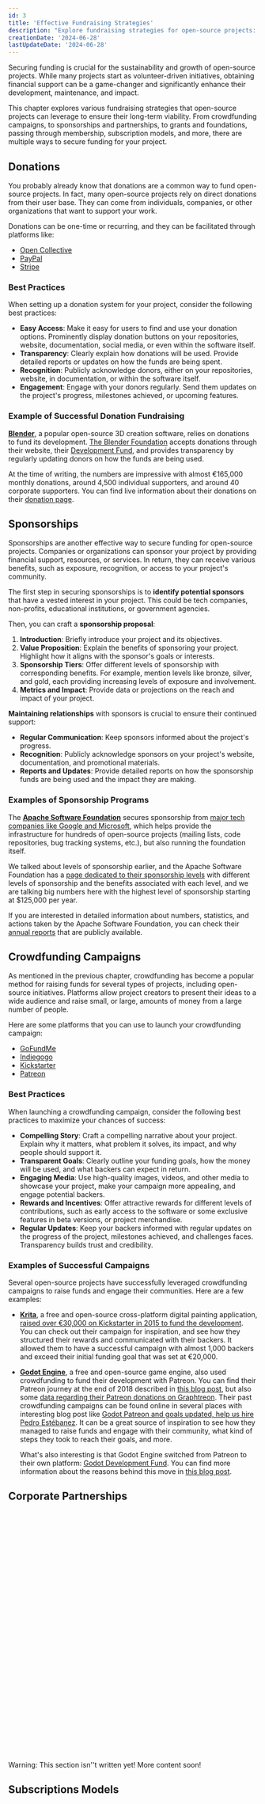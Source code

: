 ```yaml
---
id: 3
title: 'Effective Fundraising Strategies'
description: "Explore fundraising strategies for open-source projects: donations, crowdfunding, sponsorships, grants, memberships, and more."
creationDate: '2024-06-28'
lastUpdateDate: '2024-06-28'
---
```

<p class="lead">Securing funding is crucial for the sustainability and growth of open-source projects. While many projects start as volunteer-driven initiatives, obtaining financial support can be a game-changer and significantly enhance their development, maintenance, and impact.</p>

This chapter explores various fundraising strategies that open-source projects can leverage to ensure their long-term viability. From crowdfunding campaigns, to sponsorships and partnerships, to grants and foundations, passing through membership, subscription models, and more, there are multiple ways to secure funding for your project.

## Donations

You probably already know that donations are a common way to fund open-source projects. In fact, many open-source projects rely on direct donations from their user base. They can come from individuals, companies, or other organizations that want to support your work.

Donations can be one-time or recurring, and they can be facilitated through platforms like:

- [Open Collective](https://opencollective.com/)
- [PayPal](https://paypal.com)
- [Stripe](https://stripe.com)

### Best Practices

When setting up a donation system for your project, consider the following best practices:

- **Easy Access**: Make it easy for users to find and use your donation options. Prominently display donation buttons on your repositories, website, documentation, social media, or even within the software itself.
- **Transparency**: Clearly explain how donations will be used. Provide detailed reports or updates on how the funds are being spent.
- **Recognition**: Publicly acknowledge donors, either on your repositories, website, in documentation, or within the software itself.
- **Engagement**: Engage with your donors regularly. Send them updates on the project's progress, milestones achieved, or upcoming features.

### Example of Successful Donation Fundraising

**[Blender](https://blender.org/)**, a popular open-source 3D creation software, relies on donations to fund its development. [The Blender Foundation](https://blender.org/about/foundation/) accepts donations through their website, their [Development Fund](https://fund.blender.org/), and provides transparency by regularly updating donors on how the funds are being used.

At the time of writing, the numbers are impressive with almost €165,000 monthly donations, around 4,500 individual supporters, and around 40 corporate supporters. You can find live information about their donations on their [donation page](https://fund.blender.org/).

## Sponsorships

Sponsorships are another effective way to secure funding for open-source projects. Companies or organizations can sponsor your project by providing financial support, resources, or services. In return, they can receive various benefits, such as exposure, recognition, or access to your project's community.

The first step in securing sponsorships is to **identify potential sponsors** that have a vested interest in your project. This could be tech companies, non-profits, educational institutions, or government agencies.

Then, you can craft a **sponsorship proposal**:
1. **Introduction**: Briefly introduce your project and its objectives.
2. **Value Proposition**: Explain the benefits of sponsoring your project. Highlight how it aligns with the sponsor's goals or interests.
3. **Sponsorship Tiers**: Offer different levels of sponsorship with corresponding benefits. For example, mention levels like bronze, silver, and gold, each providing increasing levels of exposure and involvement.
4. **Metrics and Impact**: Provide data or projections on the reach and impact of your project.

**Maintaining relationships** with sponsors is crucial to ensure their continued support:
- **Regular Communication**: Keep sponsors informed about the project's progress.
- **Recognition**: Publicly acknowledge sponsors on your project's website, documentation, and promotional materials.
- **Reports and Updates**: Provide detailed reports on how the sponsorship funds are being used and the impact they are making.

### Examples of Sponsorship Programs

The **[Apache Software Foundation](https://apache.org/foundation/sponsorship)** secures sponsorship from [major tech companies like Google and Microsoft](https://www.apache.org/foundation/sponsors), which helps provide the infrastructure for hundreds of open-source projects (mailing lists, code repositories, bug tracking systems, etc.), but also running the foundation itself.

We talked about levels of sponsorship earlier, and the Apache Software Foundation has a [page dedicated to their sponsorship levels](https://www.apache.org/foundation/sponsorship#foundation-sponsorship) with different levels of sponsorship and the benefits associated with each level, and we are talking big numbers here with the highest level of sponsorship starting at $125,000 per year.

If you are interested in detailed information about numbers, statistics, and actions taken by the Apache Software Foundation, you can check their [annual reports](https://apache.org/foundation/reports.html) that are publicly available.

## Crowdfunding Campaigns

As mentioned in the previous chapter, crowdfunding has become a popular method for raising funds for several types of projects, including open-source initiatives. Platforms allow project creators to present their ideas to a wide audience and raise small, or large, amounts of money from a large number of people.

Here are some platforms that you can use to launch your crowdfunding campaign:

- [GoFundMe](https://gofundme.com)
- [Indiegogo](https://indiegogo.com)
- [Kickstarter](https://kickstarter.com)
- [Patreon](https://patreon.com)

### Best Practices

When launching a crowdfunding campaign, consider the following best practices to maximize your chances of success:

- **Compelling Story**: Craft a compelling narrative about your project. Explain why it matters, what problem it solves, its impact, and why people should support it.
- **Transparent Goals**: Clearly outline your funding goals, how the money will be used, and what backers can expect in return.
- **Engaging Media**: Use high-quality images, videos, and other media to showcase your project, make your campaign more appealing, and engage potential backers.
- **Rewards and Incentives**: Offer attractive rewards for different levels of contributions, such as early access to the software or some exclusive features in beta versions, or project merchandise.
- **Regular Updates**: Keep your backers informed with regular updates on the progress of the project, milestones achieved, and challenges faces. Transparency builds trust and credibility.

### Examples of Successful Campaigns

Several open-source projects have successfully leveraged crowdfunding campaigns to raise funds and engage their communities. Here are a few examples:

* **[Krita](https://krita.org)**, a free and open-source cross-platform digital painting application, [raised over €30,000 on Kickstarter in 2015 to fund the development](https://www.kickstarter.com/projects/krita/krita-free-paint-app-lets-make-it-faster-than-phot). You can check out their campaign for inspiration, and see how they structured their rewards and communicated with their backers. It allowed them to have a successful campaign with almost 1,000 backers and exceed their initial funding goal that was set at €20,000.

* **[Godot Engine](https://godotengine.org)**, a free and open-source game engine, also used crowdfunding to fund their development with Patreon. You can find their Patreon journey at the end of 2018 described in [this blog post](https://patreon.com/posts/our-patreon-so-22847235), but also some [data regarding their Patreon donations on Graphtreon](https://graphtreon.com/creator/godotengine).
Their past crowdfunding campaigns can be found online in several places with interesting blog post like [Godot Patreon and goals updated, help us hire Pedro Estébanez](https://godotengine.org/article/future-patreon-and-donations/). It can be a great source of inspiration to see how they managed to raise funds and engage with their community, what kind of steps they took to reach their goals, and more.

  What's also interesting is that Godot Engine switched from Patreon to their own platform: [Godot Development Fund](https://fund.godotengine.org/). You can find more information about the reasons behind this move in [this blog post](https://godotengine.org/article/godot-developer-fund/).

## Corporate Partnerships

<div role="alert" class="alert alert-warning mt-3">
  <svg xmlns="http://www.w3.org/2000/svg" class="stroke-current shrink-0 h-6 w-6" fill="none" viewBox="0 0 24 24"><path stroke-linecap="round" stroke-linejoin="round" stroke-width="2" d="M12 9v2m0 4h.01m-6.938 4h13.856c1.54 0 2.502-1.667 1.732-3L13.732 4c-.77-1.333-2.694-1.333-3.464 0L3.34 16c-.77 1.333.192 3 1.732 3z" /></svg>
  <span><span class="font-bold">Warning:</span> This section isn''t written yet! More content soon!</span>
</div>

## Subscriptions Models

<div role="alert" class="alert alert-warning mt-3">
  <svg xmlns="http://www.w3.org/2000/svg" class="stroke-current shrink-0 h-6 w-6" fill="none" viewBox="0 0 24 24"><path stroke-linecap="round" stroke-linejoin="round" stroke-width="2" d="M12 9v2m0 4h.01m-6.938 4h13.856c1.54 0 2.502-1.667 1.732-3L13.732 4c-.77-1.333-2.694-1.333-3.464 0L3.34 16c-.77 1.333.192 3 1.732 3z" /></svg>
  <span><span class="font-bold">Warning:</span> This section isn''t written yet! More content soon!</span>
</div>

## Grants and Foundations

<div role="alert" class="alert alert-warning mt-3">
  <svg xmlns="http://www.w3.org/2000/svg" class="stroke-current shrink-0 h-6 w-6" fill="none" viewBox="0 0 24 24"><path stroke-linecap="round" stroke-linejoin="round" stroke-width="2" d="M12 9v2m0 4h.01m-6.938 4h13.856c1.54 0 2.502-1.667 1.732-3L13.732 4c-.77-1.333-2.694-1.333-3.464 0L3.34 16c-.77 1.333.192 3 1.732 3z" /></svg>
  <span><span class="font-bold">Warning:</span> This section isn''t written yet! More content soon!</span>
</div>

---

Effective fundraising strategies are essential for the sustainability and growth of open-source projects. By leveraging a combination of donations, sponsorships, crowdfunding, corporate partnerships, subscription models, and grants, open-source projects can secure the financial support they need to thrive. The key is to communicate the value of your project clearly, engage your community, and maintain transparency and accountability with your supporters.
